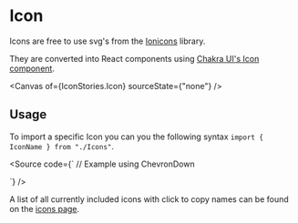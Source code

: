 

<Meta of={IconStories} />

# Icon

Icons are free to use svg's from the [Ionicons](https://ionic.io/ionicons/v4) library.

They are converted into React components using [Chakra UI's Icon component](https://chakra-ui.com/docs/components/icon#using-the-icon-component).

<Canvas of={IconStories.Icon} sourceState={"none"} />
<Controls of={IconStories.Icon} />

## Usage

To import a specific Icon you can you the following syntax `import { IconName } from "./Icons"`.

<Source
  code={`
// Example using ChevronDown

`}
/>

A list of all currently included icons with click to copy names can be found on the [icons page](?path=/story/icons--icons).
